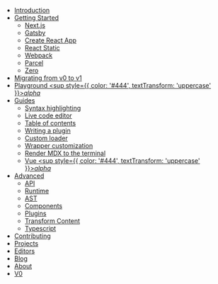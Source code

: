 - [Introduction](/)
- [Getting Started](/getting-started)
  - [Next.js](/getting-started/next)
  - [Gatsby](/getting-started/gatsby)
  - [Create React App](/getting-started/create-react-app)
  - [React Static](/getting-started/react-static)
  - [Webpack](/getting-started/webpack)
  - [Parcel](/getting-started/parcel)
  - [Zero](/getting-started/zero)
- [Migrating from v0 to v1](/migrating/v1)
- [Playground <sup style={{ color: '#444', textTransform: 'uppercase' }}>*alpha*</sup>](/playground)
- [Guides](/guides)
  - [Syntax highlighting](/guides/syntax-highlighting)
  - [Live code editor](/guides/live-code)
  - [Table of contents](/guides/table-of-contents)
  - [Writing a plugin](/guides/writing-a-plugin)
  - [Custom loader](/guides/custom-loader)
  - [Wrapper customization](/guides/wrapper-customization)
  - [Render MDX to the terminal](/guides/terminal)
  - [Vue <sup style={{ color: '#444', textTransform: 'uppercase' }}>*alpha*</sup>](/guides/vue)
- [Advanced](/advanced)
  - [API](/advanced/api)
  - [Runtime](/advanced/runtime)
  - [AST](/advanced/ast)
  - [Components](/advanced/components)
  - [Plugins](/advanced/plugins)
  - [Transform Content](/advanced/transform-content)
  - [Typescript](/advanced/typescript)
- [Contributing](/contributing)
- [Projects](/projects)
- [Editors](/editors)
- [Blog](/blog)
- [About](/about)
- [V0](https://v0.mdxjs.com)
